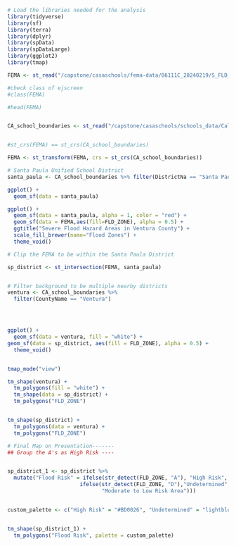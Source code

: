 
```r
# Load the libraries needed for the analysis
library(tidyverse)
library(sf)
library(terra)
library(dplyr)
library(spData)
library(spDataLarge)
library(ggplot2)
library(tmap)
```


```r
FEMA <- st_read("/capstone/casaschools/fema-data/06111C_20240219/S_FLD_HAZ_AR.shp") 

#check class of ejscreen
#class(FEMA)

#head(FEMA)


CA_school_boundaries <- st_read("/capstone/casaschools/schools_data/California_School_District_Areas_2022-23/California_School_District_Areas_2022-23.shp") 


#st_crs(FEMA) == st_crs(CA_school_boundaries)

FEMA <- st_transform(FEMA, crs = st_crs(CA_school_boundaries))

# Santa Paula Unified School District
santa_paula <- CA_school_boundaries %>% filter(DistrictNa == "Santa Paula Unified") 

ggplot() +
  geom_sf(data = santa_paula)

```

```r
ggplot() +
  geom_sf(data = santa_paula, alpha = 1, color = "red") +
  geom_sf(data = FEMA,aes(fill=FLD_ZONE), alpha = 0.5) +
  ggtitle("Severe Flood Hazard Areas in Ventura County") +
  scale_fill_brewer(name="Flood Zones") +
  theme_void()
```

```r
# Clip the FEMA to be within the Santa Paula District

sp_district <- st_intersection(FEMA, santa_paula)


# Filter background to be multiple nearby districts
ventura <- CA_school_boundaries %>% 
  filter(CountyName == "Ventura")




ggplot() +
  geom_sf(data = ventura, fill = "white") +
geom_sf(data = sp_district, aes(fill = FLD_ZONE), alpha = 0.5) +
  theme_void()


tmap_mode("view")

tm_shape(ventura) +
  tm_polygons(fill = "white") +
  tm_shape(data = sp_district) +
  tm_polygons("FLD_ZONE")


tm_shape(sp_district) +
  tm_polygons(data = ventura) +
  tm_polygons("FLD_ZONE")

```


```r
# Final Map on Presentation-------
## Group the A's as High Risk ----


sp_district_1 <- sp_district %>% 
  mutate("Flood Risk" = ifelse(str_detect(FLD_ZONE, "A"), "High Risk",
                       ifelse(str_detect(FLD_ZONE, "D"),"Undetermined",
                              "Moderate to Low Risk Area")))


custom_palette <- c("High Risk" = "#BD0026", "Undetermined" = "lightblue", "Moderate to Low Risk Area" = "#FECC5C")


tm_shape(sp_district_1) +
  tm_polygons("Flood Risk", palette = custom_palette)
  


```

